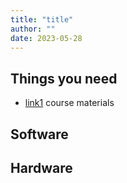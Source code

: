 ```yaml
---
title: "title"
author: ""
date: 2023-05-28
---
```


## Things you need
* [link1](https://) course materials


## Software

## Hardware
